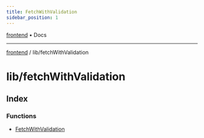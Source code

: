 ```yaml
---
title: FetchWithValidation
sidebar_position: 1
---
```


[frontend](./fetchWithValidation/../..) • Docs

***

[frontend](./fetchWithValidation/../..) / lib/fetchWithValidation

# lib/fetchWithValidation

## Index

### Functions

- [FetchWithValidation](./fetchWithValidation/functions/FetchWithValidation)
